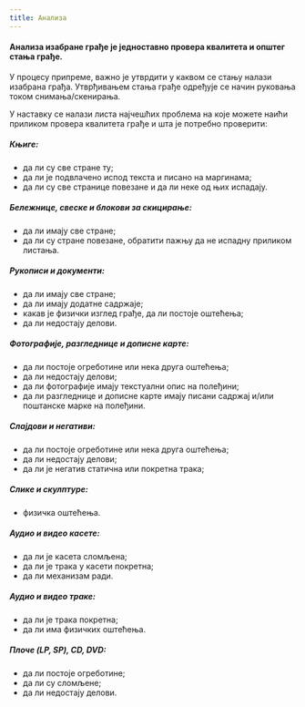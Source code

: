 ```yaml
---
title: Анализа
---
```

#### Анализа изабране грађе је једноставно провера квалитета и општег стања грађе.

У процесу припреме, важно је утврдити у каквом се стању налази изабрана грађа. Утврђивањем стања грађе одређује се начин руковања током снимања/скенирања.

У наставку се налази листа најчешћих проблема на које можете наићи приликом провера квалитета грађе и шта је потребно проверити:

##### Књиге:
- да ли су све стране ту;
- да ли је подвлачено испод текста и писано на маргинама;
- да ли су све странице повезане и да ли неке од њих испадају.

##### Бележнице, свеске и блокови за скицирање:
- да ли имају све стране;
- да ли су стране повезане, обратити пажњу да не испадну приликом листања.

##### Рукописи и документи:

- да ли имају све стране;
- да ли имају додатне садржаје;
- какав је физички изглед грађе, да ли постоје оштећења;
- да ли недостају делови.


##### Фотографије, разгледнице и дописне карте:

- да ли постоје огреботине или нека друга оштећења;
- да ли недостају делови;
- да ли фотографије имају текстуални опис на полеђини;
- да ли разгледнице и дописне карте имају писани садржај и/или поштанске марке на полеђини.


##### Слајдови и негативи:

- да ли постоје огреботине или нека друга оштећења;
- да ли недостају делови;
- да ли је негатив статична или покретна трака;


##### Слике и скулптуре:

- физичка оштећења.


##### Аудио и видео касете:

- да ли је касета сломљена;
- да ли је трака у касети покретна;
- да ли механизам ради.


##### Аудио и видео траке:

- да ли је трака покретна;
- да ли има физичких оштећења.


##### Плоче (LP, SP), CD, DVD:

- да ли постоје огреботине;
- да ли су сломљене;
- да ли недостају делови.
